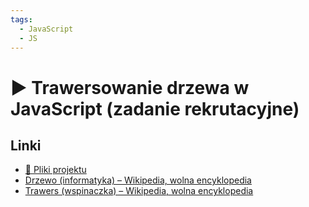 ```yaml
---
tags:
  - JavaScript
  - JS
---
```



# ▶️ Trawersowanie drzewa w JavaScript (zadanie rekrutacyjne)

<YouTubePlayer videoId="rt_b9d7NYWA" />

## Linki

- [💾 Pliki projektu](https://codesandbox.io/s/tree-traversal-7899wl)
- [Drzewo (informatyka) – Wikipedia, wolna encyklopedia](<https://pl.wikipedia.org/wiki/Drzewo_(informatyka)>)
- [Trawers (wspinaczka) – Wikipedia, wolna encyklopedia](<https://pl.wikipedia.org/wiki/Trawers_(wspinaczka)>)
